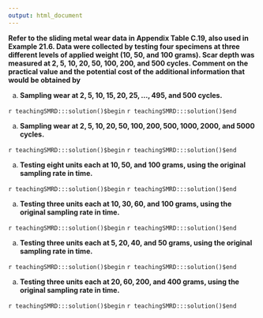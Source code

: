 ```yaml
---
output: html_document
---
```


__Refer to the sliding metal wear data in Appendix Table C.19, also used in Example 21.6. Data were collected by testing four specimens at three different levels of applied weight (10, 50, and 100 grams). Scar depth was measured at 2, 5, 10, 20, 50, 100, 200, and 500 cycles. Comment on the practical value and the potential cost of the additional information that would be obtained by__

a. __Sampling wear at $2,5,10,15,20,25, \dots, 495$, and $500$ cycles.__

`r teachingSMRD:::solution()$begin`
`r teachingSMRD:::solution()$end`

a. __Sampling wear at $2, 5, 10, 20, 50, 100, 200, 500, 1000, 2000$, and $5000$ cycles.__

`r teachingSMRD:::solution()$begin`
`r teachingSMRD:::solution()$end`

a. __Testing eight units each at $10, 50$, and $100$ grams, using the original sampling rate in time.__

`r teachingSMRD:::solution()$begin`
`r teachingSMRD:::solution()$end`

a. __Testing three units each at $10, 30, 60$, and $100$ grams, using the original sampling rate in time.__

`r teachingSMRD:::solution()$begin`
`r teachingSMRD:::solution()$end`

a. __Testing three units each at $5, 20, 40$, and $50$ grams, using the original sampling rate in time.__

`r teachingSMRD:::solution()$begin`
`r teachingSMRD:::solution()$end`

a. __Testing  three units each at $20, 60, 200$, and $400$ grams, using the original sampling rate in time.__ 

`r teachingSMRD:::solution()$begin`
`r teachingSMRD:::solution()$end`
